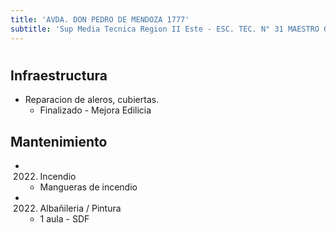 ```yaml
---
title: 'AVDA. DON PEDRO DE MENDOZA 1777'
subtitle: 'Sup Media Tecnica Region II Este - ESC. TEC. N° 31 MAESTRO QUINQUELA'
---
```


#
## Infraestructura

* Reparacion de aleros, cubiertas. 
    + Finalizado - Mejora Edilicia 


## Mantenimiento

*  (2022) Incendio 
    + Mangueras de incendio

*  (2022) Albañileria / Pintura 
    + 1 aula - SDF







